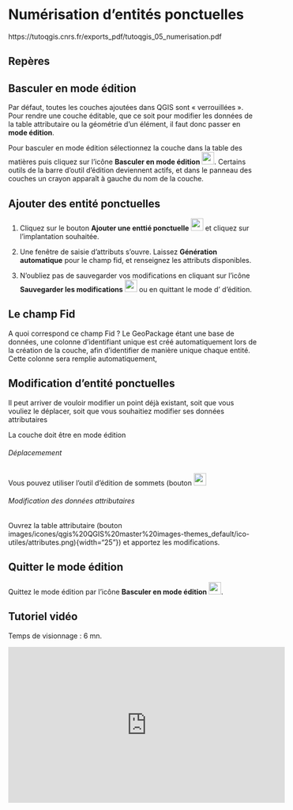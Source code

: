 # Numérisation d'entités ponctuelles

https://tutoqgis.cnrs.fr/exports_pdf/tutoqgis_05_numerisation.pdf

```{=html}
<script src="https://code.iconify.design/iconify-icon/1.0.7/iconify-icon.min.js"></script>
```
## <iconify-icon icon="ph:seal-question" style="font-size: 25px;"></iconify-icon> Repères

::: {.partie .callout-note collapse="true" appearance="minimal"}
## Basculer en mode édition

Par défaut, toutes les couches ajoutées dans QGIS sont « verrouillées ». Pour rendre une couche éditable, que ce soit pour modifier les données de la table attributaire ou la géométrie d'un élément, il faut donc passer en **mode édition**.

Pour basculer en mode édition sélectionnez la couche dans la table des matières puis cliquez sur l'icône **Basculer en mode édition** ![](images/icones/qgis%20QGIS%20master%20images-themes_default/ico-utiles/mActionToggleEditing.png){width="25"}. Certains outils de la barre d'outil d'édition deviennent actifs, et dans le panneau des couches un crayon apparaît à gauche du nom de la couche.

:::

::: {.partie .callout-note collapse="true" appearance="minimal"}
## Ajouter des entité ponctuelles

1.  Cliquez sur le bouton **Ajouter une enttié ponctuelle** ![](images/icones/qgis%20QGIS%20master%20images-themes_default/ico-utiles/mActionCapturePoint_1.png){width="25"} et cliquez sur l'implantation souhaitée.

2.  Une fenêtre de saisie d'attributs s'ouvre. Laissez **Génération automatique** pour le champ fid, et renseignez les attributs disponibles.

3.  N'oubliez pas de sauvegarder vos modifications en cliquant sur l'icône **Sauvegarder les modifications** ![](images/icones/qgis%20QGIS%20master%20images-themes_default/ico-utiles/mActionSaveEdits_1.png){width="25"} ou en quittant le mode d' d'édition.

::: {.callout-note collapse="false" appearance="default" icon="true"}
## Le champ Fid

A quoi correspond ce champ Fid ? Le GeoPackage étant une base de données, une colonne d'identifiant unique est créé automatiquement lors de la création de la couche, afin d'identifier de manière unique chaque entité. Cette colonne sera remplie automatiquement,
:::
:::

::: {.partie .callout-note collapse="true" appearance="minimal"}

## Modification d'entité ponctuelles

Il peut arriver de vouloir modifier un point déjà existant, soit que vous vouliez le déplacer, soit que vous souhaitiez modifier ses données attributaires

La couche doit être en mode édition


###### Déplacemement

Vous pouvez utiliser l'outil d'édition de sommets (bouton  ![](images/icones/qgis%20QGIS%20master%20images-themes_default/ico-utiles/mActionVertexToolActiveLayer_1.png){width="25"}

###### Modification des données attributaires

Ouvrez la table attributaire (bouton images/icones/qgis%20QGIS%20master%20images-themes_default/ico-utiles/attributes.png){width="25"}) et apportez les modifications. 

:::

:::{.callout-warning collapse=true appearance='default' icon=true}
## Quitter le  mode édition
Quittez le mode édition par l'icône **Basculer en mode édition** ![](images/icones/qgis%20QGIS%20master%20images-themes_default/ico-utiles/mActionToggleEditing.png){width="25"}. 
:::



## <iconify-icon icon="fluent:video-clip-20-regular" style="font-size: 25px;"></iconify-icon> Tutoriel vidéo

Temps de visionnage : 6 mn.

<iframe width="560" height="315" src="https://www.youtube.com/embed/ii5jlXZWYXY?si=jW1trkxw-9IfCCAS" title="YouTube video player" frameborder="0" allow="accelerometer; autoplay; clipboard-write; encrypted-media; gyroscope; picture-in-picture; web-share" allowfullscreen><iframe>






